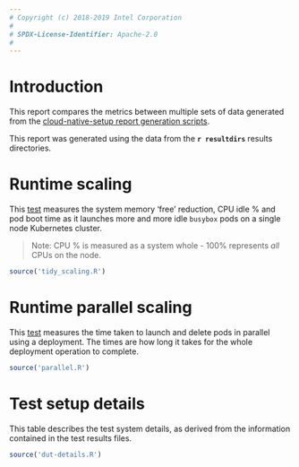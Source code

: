 ```yaml
---
# Copyright (c) 2018-2019 Intel Corporation
#
# SPDX-License-Identifier: Apache-2.0
#
---
```

\pagebreak

# Introduction
This report compares the metrics between multiple sets of data generated from
the [cloud-native-setup report generation scripts](https://github.com/clearlinux/cloud-native-setup/metrics/report/README.md).

This report was generated using the data from the **`r resultdirs`** results directories.

\pagebreak

# Runtime scaling
This [test](https://github.com/clearlinux/cloud-native-setup/metrics/scaling/k8s_scale.sh)
measures the system memory 'free' reduction, CPU idle % and pod boot time as it launches more
and more idle `busybox` pods on a single node Kubernetes cluster.

> Note: CPU % is measured as a system whole - 100% represents *all* CPUs on the node.

```r
source('tidy_scaling.R')
```

\pagebreak

# Runtime parallel scaling
This [test](https://github.com/clearlinux/cloud-native-setup/metrics/scaling/k8s_parallel.sh)
measures the time taken to launch and delete pods in parallel using a deployment. The times
are how long it takes for the whole deployment operation to complete.

```r
source('parallel.R')
```

\pagebreak

# Test setup details

This table describes the test system details, as derived from the information contained
in the test results files.


```r
source('dut-details.R')
```
